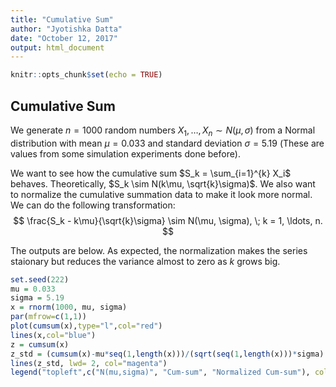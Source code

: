 ```yaml
---
title: "Cumulative Sum"
author: "Jyotishka Datta"
date: "October 12, 2017"
output: html_document
---
```


```r
knitr::opts_chunk$set(echo = TRUE)
```

## Cumulative Sum

We generate $n = 1000$ random numbers 
$X_1, \ldots, X_n \sim N(\mu, \sigma)$ 
from a Normal distribution with mean $\mu = 0.033$ and standard deviation $\sigma = 5.19$ (These are values from some simulation experiments done before). 

We want to see how the cumulative sum $S_k = \sum_{i=1}^{k} X_i$ behaves. Theoretically, $S_k \sim N(k\mu, \sqrt{k}\sigma)$. 
We also want to normalize the cumulative summation data to make it look more normal. We can do the following transformation:
$$
\frac{S_k - k\mu}{\sqrt{k}\sigma} \sim N(\mu, \sigma), \; k = 1, \ldots, n. 
$$

The outputs are below. As expected, the normalization makes the series staionary but reduces the variance almost to zero as $k$ grows big. 

```r
set.seed(222)
mu = 0.033
sigma = 5.19
x = rnorm(1000, mu, sigma)
par(mfrow=c(1,1))
plot(cumsum(x),type="l",col="red")
lines(x,col="blue")
z = cumsum(x)
z_std = (cumsum(x)-mu*seq(1,length(x)))/(sqrt(seq(1,length(x)))*sigma)
lines(z_std, lwd= 2, col="magenta")
legend("topleft",c("N(mu,sigma)", "Cum-sum", "Normalized Cum-sum"), col=c("red","blue","magenta"),lty = c(1,1,1))
```

